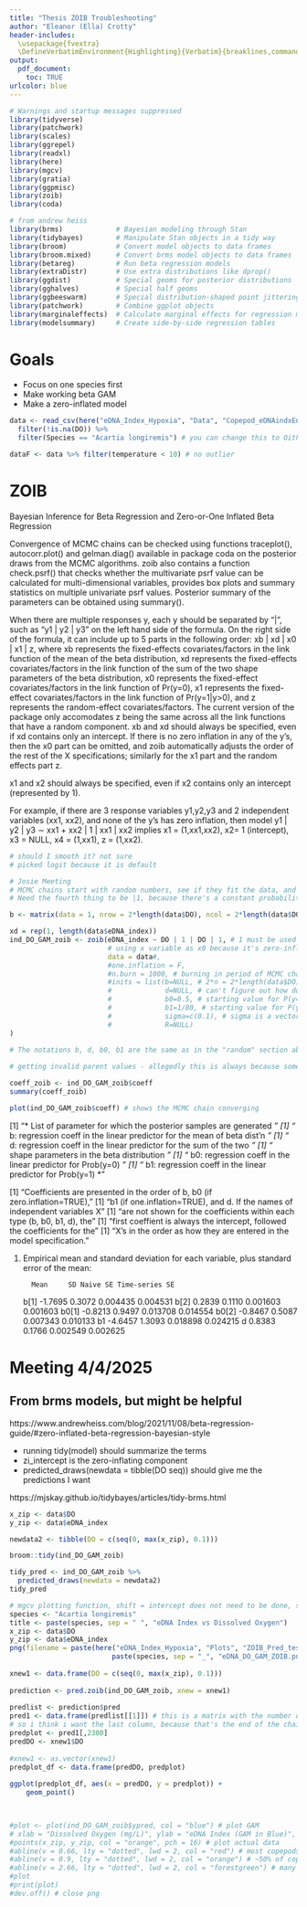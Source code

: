 ```yaml
---
title: "Thesis ZOIB Troubleshooting"
author: "Eleanor (Ella) Crotty"
header-includes:
  \usepackage{fvextra}
  \DefineVerbatimEnvironment{Highlighting}{Verbatim}{breaklines,commandchars=\\\{\}}
output:
  pdf_document:
    toc: TRUE
urlcolor: blue
---
```


```r
# Warnings and startup messages suppressed
library(tidyverse)
library(patchwork)
library(scales)
library(ggrepel)
library(readxl)
library(here)
library(mgcv)
library(gratia)
library(ggpmisc)
library(zoib)
library(coda)

# from andrew heiss
library(brms)             # Bayesian modeling through Stan
library(tidybayes)        # Manipulate Stan objects in a tidy way
library(broom)            # Convert model objects to data frames
library(broom.mixed)      # Convert brms model objects to data frames
library(betareg)          # Run beta regression models
library(extraDistr)       # Use extra distributions like dprop()
library(ggdist)           # Special geoms for posterior distributions
library(gghalves)         # Special half geoms
library(ggbeeswarm)       # Special distribution-shaped point jittering
library(patchwork)        # Combine ggplot objects
library(marginaleffects)  # Calculate marginal effects for regression models
library(modelsummary)     # Create side-by-side regression tables
```

# Goals 

- Focus on one species first
- Make working beta GAM
- Make a zero-inflated model

```r
data <- read_csv(here("eDNA_Index_Hypoxia", "Data", "Copepod_eDNAindxEnvData_clean_no23.csv")) %>% # from ThesisGoal1.Rmd
  filter(!is.na(DO)) %>% 
  filter(Species == "Acartia longiremis") # you can change this to Oithona similis to check another species

dataF <- data %>% filter(temperature < 10) # no outlier
```

# ZOIB

Bayesian Inference for Beta Regression and Zero-or-One Inflated
Beta Regression

Convergence of MCMC chains can be checked using functions traceplot(), autocorr.plot() and gelman.diag() available in package coda on the posterior draws from the MCMC algorithms. zoib also contains a function check.psrf() that checks whether the multivariate psrf value can be calculated for multi-dimensional variables, provides box plots and summary statistics on multiple univariate psrf values. Posterior summary of the parameters can be obtained using summary().

When there are multiple responses y, each y should be separated by "|", such as "y1 | y2 | y3" on the left hand side of the formula. On the right side of the formula, it can include up to 5 parts in the following order: xb | xd | x0 | x1 | z, where xb represents the fixed-effects covariates/factors in the link function of the mean of the beta distribution, xd represents the fixed-effects covariates/factors in the link function of the sum of the two shape parameters of the beta distribution, x0 represents the fixed-effect covariates/factors in the link function of Pr(y=0), x1 represents the fixed-effect covariates/factors in the link function of Pr(y=1|y>0), and z represents the random-effect covariates/factors. The current version of the package only accomodates z being the same across all the link functions that have a random component. xb and xd should always be specified, even if xd contains only an intercept. If there is no zero inflation in any of the y’s, then the x0 part can be omitted, and zoib automatically adjusts the order of the rest of the X specifications; similarly for the x1 part and the random effects part z.

x1 and x2 should always be specified, even if x2 contains only an intercept (represented by 1).

For example, if there are 3 response variables y1,y2,y3 and 2 independent variables (xx1, xx2), and none of the y’s has zero inflation, then model y1 | y2 | y3 ∼ xx1 + xx2 | 1 | xx1 | xx2 implies x1 = (1,xx1,xx2), x2= 1 (intercept), x3 = NULL, x4 = (1,xx1), z = (1,xx2).

```r
# should I smooth it? not sure
# picked logit because it is default

# Josie Meeting
# MCMC chains start with random numbers, see if they fit the data, and then adjust back and forth until it converges
# Need the fourth thing to be |1, because there's a constant probability of one. With that, don't need one.inflation = F or setting inits.

b <- matrix(data = 1, nrow = 2*length(data$DO), ncol = 2*length(data$DO))

xd = rep(1, length(data$eDNA_index))
ind_DO_GAM_zoib <- zoib(eDNA_index ~ DO | 1 | DO | 1, # 1 must be used as an intercept if there's only one x variable, and the second 1 means there's a constant probability of a 1, not dependent on DO 
                        # using x variable as x0 because it's zero-inflated
                        data = data#, 
                        #one.inflation = F,
                        #n.burn = 1000, # burning in period of MCMC chains - the first chunk of non-converged guesses, which we will ignore. default 200.
                        #inits = list(b=NULL, # 2*n = 2*length(data$DO)?
                        #             d=NULL, # can't figure out how do do the evil matrix thing
                        #             b0=0.5, # starting value for P(y=0), or probability of non-detection 
                        #             b1=1/80, # starting value for P(y=1)
                        #             sigma=c(0.1), # sigma is a vector containing the standard deviation of each random component
                        #             R=NULL)
)
                        
# The notations b, d, b0, b1 are the same as in the "random" section above, with each specified in a matrix format of dimension (nx+1)*n.response, where nx is number of regression coefficients corresponding to the respective x’s (+1 because of the intercept). sigma is a vector containing the standard deviation of each random component, and R contains the lower triangle of the correlation matrix. For example, in a 3x3 correlation matrix, R is specified as c(1,r21,1,r31,r32,1). Each inner list contains the starting values for one MCMC chain. If initial values are specified only for a subset of the parameters in a model, NULL should be used for the rest of the unspecified parameters (whose initial values will be generated automatically by the function)

# getting invalid parent values - allegedly this is always because somehow the model is running into a value of zero, and this can be fixed by specifying inits better, but also nobody has a straight answer for how to specify inits better

coeff_zoib <- ind_DO_GAM_zoib$coeff
summary(coeff_zoib)

plot(ind_DO_GAM_zoib$coeff) # shows the MCMC chain converging
```

[1] "* List of parameter for which the posterior samples are generated         *"
[1] "* b: regression coeff in the linear predictor for the mean of beta dist'n *"
[1] "* d: regression coeff in the linear predictor for the sum of the two      *"
[1] "*    shape parameters in the beta distribution                            *"
[1] "* b0: regression coeff in the linear predictor for Prob(y=0)              *"
[1] "* b1: regression coeff in the linear predictor for Prob(y=1)              *"

[1] "Coefficients are presented in the order of b, b0 (if zero.inflation=TRUE),"
[1] "b1 (if one.inflation=TRUE), and d. If the names of independent variables X"
[1] "are not shown for the coefficients within each type (b, b0, b1, d), the   "
[1] "first coeffient is always the intercept, followed the coefficients for the"
[1] "X's in the order as how they are entered in the model specification.      "

1. Empirical mean and standard deviation for each variable,
   plus standard error of the mean:

         Mean     SD Naive SE Time-series SE
b[1]  -1.7695 0.3072 0.004435       0.004531
b[2]   0.2839 0.1110 0.001603       0.001603
b0[1] -0.8213 0.9497 0.013708       0.014554
b0[2] -0.8467 0.5087 0.007343       0.010133
b1    -4.6457 1.3093 0.018898       0.024215
d      0.8383 0.1766 0.002549       0.002625

# Meeting 4/4/2025

## From brms models, but might be helpful

https://www.andrewheiss.com/blog/2021/11/08/beta-regression-guide/#zero-inflated-beta-regression-bayesian-style

- running tidy(model) should summarize the terms
- zi_intercept is the zero-inflating component
- predicted_draws(newdata = tibble(DO seq)) should give me the predictions I want

https://mjskay.github.io/tidybayes/articles/tidy-brms.html


```r
x_zip <- data$DO
y_zip <- data$eDNA_index

newdata2 <- tibble(DO = c(seq(0, max(x_zip), 0.1)))

broom::tidy(ind_DO_GAM_zoib)

tidy_pred <- ind_DO_GAM_zoib %>% 
  predicted_draws(newdata = newdata2)
tidy_pred
```


```r
# mgcv plotting function, shift = intercept does not need to be done, so this is probably better
species <- "Acartia longiremis"
title <- paste(species, sep = " ", "eDNA Index vs Dissolved Oxygen")
x_zip <- data$DO
y_zip <- data$eDNA_index
png(filename = paste(here("eDNA_Index_Hypoxia", "Plots", "ZOIB_Pred_test"), sep = "/", 
                         paste(species, sep = "_", "eDNA_DO_GAM_ZOIB.png"))) # open png
    
xnew1 <- data.frame(DO = c(seq(0, max(x_zip), 0.1)))
    
prediction <- pred.zoib(ind_DO_GAM_zoib, xnew = xnew1)
    
predlist <- prediction$pred
pred1 <- data.frame(predlist[[1]]) # this is a matrix with the number of rows = xnew and number of columns = Sample size per chain
# so i think i want the last column, because that's the end of the chain
predplot <- pred1[,2300]
predDO <- xnew1$DO
    
#xnew1 <- as.vector(xnew1)
predplot_df <- data.frame(predDO, predplot)
    
ggplot(predplot_df, aes(x = predDO, y = predplot)) +
    geom_point()


    
#plot <- plot(ind_DO_GAM_zoib$ypred, col = "blue") # plot GAM
# xlab = "Dissolved Oxygen (mg/L)", ylab = "eDNA Index (GAM in Blue)", main = title, 
#points(x_zip, y_zip, col = "orange", pch = 16) # plot actual data
#abline(v = 0.66, lty = "dotted", lwd = 2, col = "red") # most copepods die
#abline(v = 0.9, lty = "dotted", lwd = 2, col = "orange") # ~50% of copepods die
#abline(v = 2.66, lty = "dotted", lwd = 2, col = "forestgreen") # many copepods die
#plot
#print(plot)
#dev.off() # close png
```

